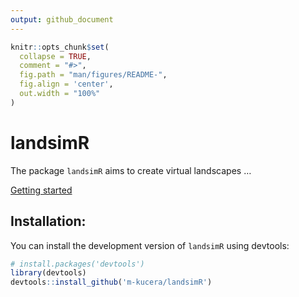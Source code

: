```yaml
---
output: github_document
---
```


<!-- README.md is generated from README.Rmd. Please edit that file -->

```r
knitr::opts_chunk$set(
  collapse = TRUE,
  comment = "#>",
  fig.path = "man/figures/README-",
  fig.align = 'center',
  out.width = "100%"
)
```

# landsimR

<!-- badges: start -->
<!-- badges: end -->

The package `landsimR` aims to create virtual landscapes ...

<!--

[Getting Started](articles/landsimR.html)

local path

-->

[Getting started](https://m-kucera.github.io/landsimR/articles/landsimR.html)

## Installation:

You can install the development version of `landsimR` using devtools:

``` r
# install.packages('devtools')
library(devtools)
devtools::install_github('m-kucera/landsimR')
```

<!-- use devtools::build_readme() -->
